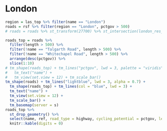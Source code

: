 # London

```r
region = las_top %>% filter(name == "London")
roads = rsf %>% filter(region == "London", pctgov > 500)
# roads = roads %>% st_transform(27700) %>% st_intersection(london_res_buff) %>% st_transform(4326)

roads_top = roads %>%
  filter(length > 500) %>%
  filter(!name == "Talgarth Road", length > 500) %>%
  filter(!name == "Whitechapel Road", length > 500) %>%
  arrange(desc(pctgov)) %>%
  slice(1:10)
# tm_shape(roads_top) + tm_lines("pctgov", lwd = 3, palette = "viridis") +
#   tm_text("name") +
#   tm_view(set.view = 12) + tm_scale_bar()
tm_shape(roads) + tm_lines("lightblue", lwd = 3, alpha = 0.7) +
  tm_shape(roads_top) + tm_lines(col = "blue", lwd = 3) +
  tm_text("name") +
  tm_view(set.view = 12) +
  tm_scale_bar() +
  tm_basemap(server = s)
roads_top %>%
  st_drop_geometry() %>%
  select(name, ref, road_type = highway, cycling_potential = pctgov, length_m = length) %>%
  knitr::kable(digits = 0)
```

